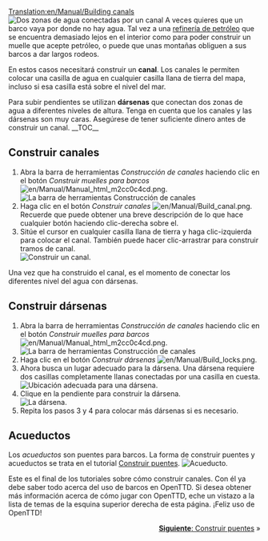 [[Translation:en/Manual/Building canals]]
{{es/Manual/Tutorial/Inicio}}
[[File:en/Manual/Canal.png|left|frame|Dos zonas de agua conectadas por un canal]]
A veces quieres que un barco vaya por donde no hay agua. Tal vez a una [[es/Refinería|refinería de petróleo]] que se encuentra demasiado lejos en el interior como para poder construir un muelle que acepte petróleo, o puede que unas montañas obliguen a sus barcos a dar largos rodeos.

En estos casos necesitará construir un '''canal'''. Los canales le permiten colocar una casilla de agua en cualquier casilla llana de tierra del mapa, incluso si esa casilla está sobre el nivel del mar.

Para subir pendientes se utilizan '''dársenas''' que conectan dos zonas de agua a diferentes niveles de altura. Tenga en cuenta que los canales y las dársenas son muy caras. Asegúrese de tener suficiente dinero antes de construir un canal.
__TOC__
<div style="clear: left"></div>
==Construir canales==
# Abra la barra de herramientas ''Construcción de canales'' haciendo clic en el botón ''Construir muelles para barcos'' [[File:en/Manual/Manual html m2cc0c4cd.png]].<br/>[[File:es/Manual/Dock toolbar.png|frame|none|La barra de herramientas Construcción de canales]]
# Haga clic en el botón ''Construir canales'' [[File:en/Manual/Build canal.png]]. Recuerde que puede obtener una breve descripción de lo que hace cualquier botón haciendo clic-derecha sobre el.
# Sitúe el cursor en cualquier casilla llana de tierra y haga clic-izquierda para colocar el canal. También puede hacer clic-arrastrar para construir tramos de canal.<br/>[[File:en/Manual/Building-canals-1.png|frame|none|Construir un canal.]]

Una vez que ha construido el canal, es el momento de conectar los diferentes nivel del agua con dársenas.

==Construir dársenas==
# Abra la barra de herramientas ''Construcción de canales'' haciendo clic en el botón ''Construir muelles para barcos'' [[File:en/Manual/Manual html m2cc0c4cd.png]].<br/>[[File:es/Manual/Dock toolbar.png|frame|none|La barra de herramientas Construcción de canales]]
# Haga clic en el botón ''Construir dársenas'' [[File:en/Manual/Build locks.png]].
# Ahora busca un lugar adecuado para la dársena. Una dársena requiere dos casillas completamente llanas conectadas por una casilla en cuesta.<br/>[[File:en/Manual/Building-canals-2.png|frame|none|Ubicación adecuada para una dársena.]]
# Clique en la pendiente para construir la dársena.<br/>[[File:en/Manual/Building-canals-3.png|frame|none|La dársena.]]
# Repita los pasos 3 y 4 para colocar más dársenas si es necesario.

==Acueductos==
Los ''acueductos'' son puentes para barcos. La forma de construir puentes y acueductos se trata en el tutorial [[es/Manual/Construir puentes|Construir puentes]].
[[File:en/Manual/Aqueduct.png|frame|none|Acueducto.]]

Este es el final de los tutoriales sobre cómo construir canales. Con él ya debe saber todo acerca del uso de barcos en OpenTTD. Si desea obtener más información acerca de cómo jugar con OpenTTD, eche un vistazo a la lista de temas de la esquina superior derecha de esta página. ¡Feliz uso de OpenTTD!

<span style="float: right">[[es/Manual/Construir puentes|'''Siguiente''': Construir puentes]] &raquo;</span>